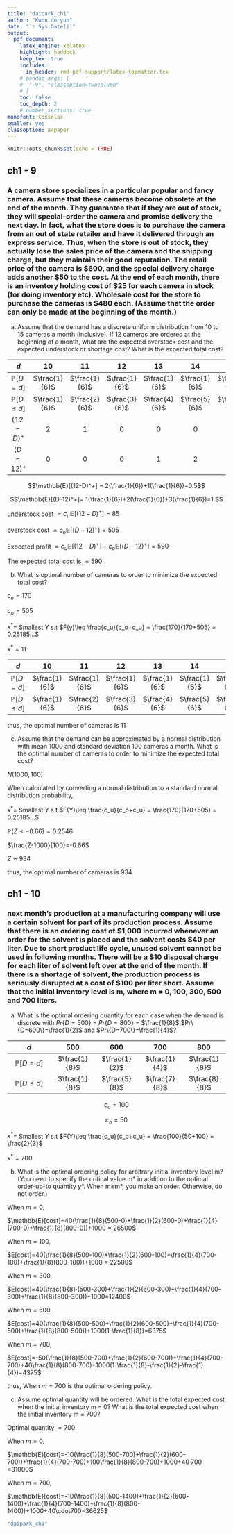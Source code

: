 ```yaml
---
title: "daipark_ch1"  
author: "Kwon do yun"  
date: "`r Sys.Date()`"  
output:   
  pdf_document:  
    latex_engine: xelatex
    highlight: haddock  
    keep_tex: true  
    includes:
      in_header: rmd-pdf-support/latex-topmatter.tex
    # pandoc_args: [
    #  "-V", "classoption=twocolumn"
    # ]
    toc: false   
    toc_depth: 2  
    # number_sections: true  
monofont: Consolas
smaller: yes
classoption: a4paper
---
```


```r
knitr::opts_chunk$set(echo = TRUE)
```


## ch1 - 9

### A camera store specializes in a particular popular and fancy camera. Assume that these cameras become obsolete at the end of the month. They guarantee that if they are out of stock, they will special-order the camera and promise delivery the next day. In fact, what the store does is to purchase the camera from an out of state retailer and have it delivered through an express service. Thus, when the store is out of stock, they actually lose the sales price of the camera and the shipping charge, but they maintain their good reputation. The retail price of the camera is $600, and the special delivery charge adds another $50 to the cost. At the end of each month, there is an inventory holding cost of $25 for each camera in stock (for doing inventory etc). Wholesale cost for the store to purchase the cameras is $480 each. (Assume that the order can only be made at the beginning of the month.)

(a) Assume that the demand has a discrete uniform distribution from 10 to 15 cameras a month (inclusive). If 12 cameras are ordered at the beginning of a month, what are the expected overstock cost and the expected understock or shortage cost? What is the expected total cost? 

\begin{equation}
  c_u = 600-480+50 = 170
\end{equation}
\begin{equation}
  c_o = 480+25 = 505
\end{equation}

|$d$  |10 |11 |12 |13 |14 | 15|
|:----:|:--:|:--:|:--:|:--:|:--:|:--:|
|$\mathbb{P}[D=d]$|$\frac{1}{6}$|$\frac{1}{6}$|$\frac{1}{6}$|$\frac{1}{6}$|$\frac{1}{6}$|$\frac{1}{6}$|
|$\mathbb{P}[D \leq d]$|$\frac{1}{6}$|$\frac{2}{6}$|$\frac{3}{6}$|$\frac{4}{6}$|$\frac{5}{6}$|$\frac{6}{6}$|
|$(12-D)^+$|2|1|0|0|0|0|
|$(D-12)^+$|0|0|0|1|2|3|

$$\mathbb{E}[(12-D)^+] = 2(\frac{1}{6})+1(\frac{1}{6})=0.5$$

$$\mathbb{E}[(D-12)^+]= 1(\frac{1}{6})+2(\frac{1}{6})+3(\frac{1}{6})=1 $$

understock cost $=c_u \mathbb{E}[(12-D)^+] =85$
                       
overstock cost $=c_o \mathbb{E}[(D-12)^+] = 505$

Expected profit $=c_u \mathbb{E}[(12-D)^+] + c_o \mathbb{E}[(D-12)^+] = 590$


The expected total cost is $=590$

(b) What is optimal number of cameras to order to minimize the expected total cost? 

$c_u = 170$

$c_o =  505$

$x^* =$ Smallest Y s.t $F(y)\leq \frac{c_u}{c_o+c_u} = \frac{170}{170+505} = 0.25185...$

$x^* = 11$

|$d$  |10 |11 |12 |13 |14 | 15|
|:--:|:--:|:--:|:--:|:--:|:--:|:--:|
|$\mathbb{P}[D=d]$|$\frac{1}{6}$|$\frac{1}{6}$|$\frac{1}{6}$|$\frac{1}{6}$|$\frac{1}{6}$|$\frac{1}{6}$|
|$\mathbb{P}[D \leq d]$|$\frac{1}{6}$|$\frac{2}{6}$|$\frac{3}{6}$|$\frac{4}{6}$|$\frac{5}{6}$|$\frac{6}{6}$|


thus, the optimal number of cameras is 11

\vspace{10pt}


(c)  Assume that the demand can be approximated by a normal distribution with mean 1000 and standard deviation 100 cameras a month. What is the optimal number of cameras to order to minimize the expected total cost?

$N(1000,100)$

When calculated by converting a normal distribution to a standard normal distribution probability,

$x^* =$ Smallest Y s.t $F(Y)\leq \frac{c_u}{c_o+c_u} = \frac{170}{170+505} = 0.25185...$

$\mathbb{P}(Z\leq -0.66) = 0.2546$

$\frac{Z-1000}{100}=-0.66$

$Z\approx934$

thus, the optimal number of cameras is 934

\newpage

## ch1 - 10

### next month's production at a manufacturing company will use a certain solvent for part of its production process. Assume that there is an ordering cost of $1,000 incurred whenever an order for the solvent is placed and the solvent costs \$40 per liter. Due to short product life cycle, unused solvent cannot be used in following months. There will be a \$10 disposal charge for each liter of solvent left over at the end of the month. If there is a shortage of solvent, the production process is seriously disrupted at a cost of $100 per liter short. Assume that the initial inventory level is m, where m = 0, 100, 300, 500 and 700 liters.

(a) What is the optimal ordering quantity for each case when the demand is discrete with
$Pr\{D=500\}$  = $Pr\{D=800\}$ = $\frac{1}{8}$,$Pr\{D=600\}=\frac{1}{2}$ and $Pr\{D=700\}=\frac{1}{4}$?

|$d$  |500 |600 |700 |800 |
|:--:|:--:|:--:|:--:|:--:|
|$\mathbb{P}[D=d]$|$\frac{1}{8}$|$\frac{1}{2}$|$\frac{1}{4}$|$\frac{1}{8}$|
|$\mathbb{P}[D \leq d]$|$\frac{1}{8}$|$\frac{5}{8}$|$\frac{7}{8}$|$\frac{8}{8}$|

$$
  c_u = 100
$$

$$
  c_o = 50
$$

$x^* =$ Smallest Y s.t $F(Y)\leq \frac{c_u}{c_o+c_u} = \frac{100}{50+100} = \frac{2}{3}$

$x^* = 700$

\vspace{20pt}

(b) What is the optimal ordering policy for arbitrary initial inventory level m? (You need to specify the critical value m* in addition to the optimal order-up-to quantity $y*$. When m$\leq$m*, you make an order. Otherwise, do not order.)

When $m=0$,

$\mathbb{E}[cost]=40(\frac{1}{8}(500-0)+\frac{1}{2}(600-0)+\frac{1}{4}(700-0)+\frac{1}{8}(800-0))+1000 = 26500$

\vspace{10pt}

When $m=100$,

$E[cost]=40(\frac{1}{8}(500-100)+\frac{1}{2}(600-100)+\frac{1}{4}(700-100)+\frac{1}{8}(800-100))+1000 = 22500$

\vspace{10pt}

When $m=300$,

$E[cost]=40(\frac{1}{8}·(500-300)+\frac{1}{2}(600-300)+\frac{1}{4}(700-300)+\frac{1}{8}(800-300))+1000=12400$

\vspace{10pt}

When $m=500$,

$E[cost]=40(\frac{1}{8}(500-500)+\frac{1}{2}(600-500)+\frac{1}{4}(700-500)+\frac{1}{8}(800-500))+1000(1-\frac{1}{8})=6375$

\vspace{10pt}

When $m=700$,

$E[cost]=-50(\frac{1}{8}(500-700)+\frac{1}{2}(600-700))+\frac{1}{4}(700-700)+40\frac{1}{8}(800-700)+1000(1-\frac{1}{8}-\frac{1}{2}-\frac{1}{4})=4375$

thus, When $m=700$ is the optimal ordering policy.

\vspace{20pt}

(c) Assume optimal quantity will be ordered. What is the total expected cost when the initial inventory m = 0? What is the total expected cost when the initial inventory m = 700?

\vspace{10pt}

Optimal quantity $= 700$

When $m=0$,

$\mathbb{E}[cost]=-10(\frac{1}{8}(500-700)+\frac{1}{2}(600-700))+\frac{1}{4}(700-700)+100\frac{1}{8}(800-700)+1000+40·700 =31000$

\vspace{10pt}

When $m=700$,

$\mathbb{E}[cost]=-10(\frac{1}{8}(500-1400)+\frac{1}{2}(600-1400)+\frac{1}{4}(700-1400)+\frac{1}{8}(800-1400))+1000+40\cdot700=36625$

\vspace{10pt}

```r
"daipark_ch1"
```